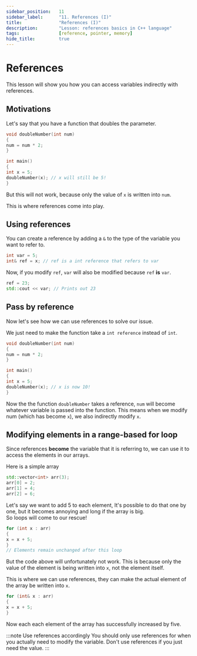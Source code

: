 ```yaml
---
sidebar_position:	11
sidebar_label:		"11. References (I)"
title:				"References (I)"
description:		"Lesson: references basics in C++ language"
tags:				[reference, pointer, memory]
hide_title:			true
---
```


# References
This lesson will show you how you can access variables indirectly with references.

## Motivations
Let's say that you have a function that doubles the parameter.
```cpp
void doubleNumber(int num) 
{
num = num * 2;
}

int main()
{
int x = 5;
doubleNumber(x); // x will still be 5!
}
```
But this will not work,
because only the value of `x` is written into `num`.

This is where references come into play.


## Using references
You can create a reference by adding a `&` to the type of the variable you want to refer to.
```cpp
int var = 5;
int& ref = x; // ref is a int reference that refers to var
```
Now, if you modify `ref`, `var` will also be modified because `ref` **is** `var`.
```cpp
ref = 23;
std::cout << var; // Prints out 23
```


## Pass by reference
Now let's see how we can use references to solve our issue.

We just need to make the function take a `int reference` instead of `int`.
```cpp
void doubleNumber(int num) 
{
num = num * 2;
}

int main()
{
int x = 5;
doubleNumber(x); // x is now 10!
}
```
Now the the function `doubleNumber` takes a reference,
`num` will become whatever variable is passed into the function.
This means when we modify num (which has become `x`), we also indirectly modify `x`.


## Modifying elements in a range-based for loop
Since references **become** the variable that it is referring to,
we can use it to access the elements in our arrays.

Here is a simple array
```cpp
std::vector<int> arr(3);
arr[0] = 2;
arr[1] = 4;
arr[2] = 6;
```

Let's say we want to add 5 to each element,
It's possible to do that one by one, but it becomes annoying and long if the array is big. <br/>
So loops will come to our rescue!

```cpp
for (int x : arr) 
{
x = x + 5;
}
// Elements remain unchanged after this loop
```
But the code above will unfortunately not work.
This is because only the value of the element is being written into `x`,
not the element itself.

This is where we can use references,
they can make the actual element of the array be written into `x`.
```cpp
for (int& x : arr) 
{
x = x + 5;
}
```
Now each each element of the array has successfully increased by five.

:::note Use references accordingly
You should only use references for when you actually need to modify the variable.
Don't use references if you just need the value.
:::
